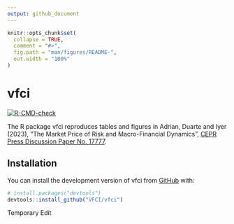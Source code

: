 ```yaml
---
output: github_document
---
```


<!-- README.md is generated from README.Rmd. Please edit that file -->

```r
knitr::opts_chunk$set(
  collapse = TRUE,
  comment = "#>",
  fig.path = "man/figures/README-",
  out.width = "100%"
)
```

# vfci

<!-- badges: start -->
[![R-CMD-check](https://github.com/vfci/vfci/actions/workflows/R-CMD-check.yaml/badge.svg)](https://github.com/vfci/vfci/actions/workflows/R-CMD-check.yaml)
<!-- badges: end -->

The R package vfci reproduces tables and figures in Adrian, Duarte and Iyer (2023), 
    “The Market Price of Risk and Macro-Financial Dynamics”, 
    [CEPR Press Discussion Paper No. 17777](https://cepr.org/publications/dp17777).

## Installation

You can install the development version of vfci from [GitHub](https://github.com/) with:

``` r
# install.packages("devtools")
devtools::install_github("VFCI/vfci")
```

Temporary Edit

<!-- ## Example -->

<!-- This is a basic example which shows you how to solve a common problem: -->

<!-- ```{r example} -->
<!-- library(vfci) -->
<!-- ## basic example code -->
<!-- ``` -->

<!-- What is special about using `README.Rmd` instead of just `README.md`? You can include R chunks like so: -->

<!-- ```{r cars} -->
<!-- summary(cars) -->
<!-- ``` -->

<!-- You'll still need to render `README.Rmd` regularly, to keep `README.md` up-to-date. `devtools::build_readme()` is handy for this. You could also use GitHub Actions to re-render `README.Rmd` every time you push. An example workflow can be found here: <https://github.com/r-lib/actions/tree/v1/examples>. -->

<!-- You can also embed plots, for example: -->

<!-- ```{r pressure, echo = FALSE} -->
<!-- plot(pressure) -->
<!-- ``` -->

<!-- In that case, don't forget to commit and push the resulting figure files, so they display on GitHub and CRAN. -->

